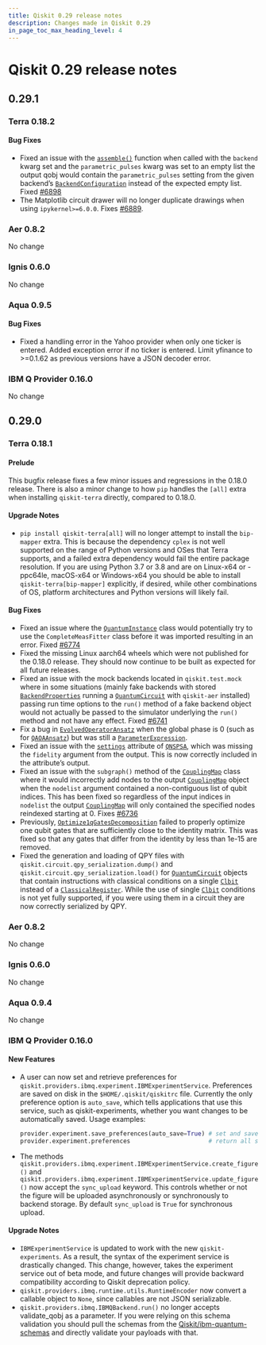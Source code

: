 ```yaml
---
title: Qiskit 0.29 release notes
description: Changes made in Qiskit 0.29
in_page_toc_max_heading_level: 4
---
```


# Qiskit 0.29 release notes

## 0.29.1

<span id="release-notes-0-18-2" />

<span id="id227" />

### Terra 0.18.2

<span id="release-notes-0-18-2-bug-fixes" />

<span id="id228" />

#### Bug Fixes

*   Fixed an issue with the [`assemble()`](/api/qiskit/0.45/compiler#qiskit.compiler.assemble "qiskit.compiler.assemble") function when called with the `backend` kwarg set and the `parametric_pulses` kwarg was set to an empty list the output qobj would contain the `parametric_pulses` setting from the given backend’s [`BackendConfiguration`](/api/qiskit/0.45/qiskit.providers.models.BackendConfiguration "qiskit.providers.models.BackendConfiguration") instead of the expected empty list. Fixed [#6898](https://github.com/Qiskit/qiskit-terra/issues/6898)
*   The Matplotlib circuit drawer will no longer duplicate drawings when using `ipykernel>=6.0.0`. Fixes [#6889](https://github.com/Qiskit/qiskit-terra/issues/6889).

<span id="aer-0-8-2" />

### Aer 0.8.2

No change

<span id="id229" />

### Ignis 0.6.0

No change

<span id="release-notes-aqua-0-9-5" />

<span id="id230" />

### Aqua 0.9.5

<span id="release-notes-aqua-0-9-5-bug-fixes" />

<span id="id231" />

#### Bug Fixes

*   Fixed a handling error in the Yahoo provider when only one ticker is entered. Added exception error if no ticker is entered. Limit yfinance to >=0.1.62 as previous versions have a JSON decoder error.

<span id="id232" />

### IBM Q Provider 0.16.0

No change

<span id="qiskit-0-29-0" />

## 0.29.0

<span id="terra-0-18-1" />

<span id="release-notes-0-18-1" />

### Terra 0.18.1

<span id="release-notes-0-18-1-prelude" />

<span id="id233" />

#### Prelude

This bugfix release fixes a few minor issues and regressions in the 0.18.0 release. There is also a minor change to how `pip` handles the `[all]` extra when installing `qiskit-terra` directly, compared to 0.18.0.

<span id="release-notes-0-18-1-upgrade-notes" />

<span id="id234" />

#### Upgrade Notes

*   `pip install qiskit-terra[all]` will no longer attempt to install the `bip-mapper` extra. This is because the dependency `cplex` is not well supported on the range of Python versions and OSes that Terra supports, and a failed extra dependency would fail the entire package resolution. If you are using Python 3.7 or 3.8 and are on Linux-x64 or -ppc64le, macOS-x64 or Windows-x64 you should be able to install `qiskit-terra[bip-mapper]` explicitly, if desired, while other combinations of OS, platform architectures and Python versions will likely fail.

<span id="release-notes-0-18-1-bug-fixes" />

<span id="id235" />

#### Bug Fixes

*   Fixed an issue where the [`QuantumInstance`](/api/qiskit/0.45/qiskit.utils.QuantumInstance "qiskit.utils.QuantumInstance") class would potentially try to use the `CompleteMeasFitter` class before it was imported resulting in an error. Fixed [#6774](https://github.com/Qiskit/qiskit-terra/issues/6774)
*   Fixed the missing Linux aarch64 wheels which were not published for the 0.18.0 release. They should now continue to be built as expected for all future releases.
*   Fixed an issue with the mock backends located in `qiskit.test.mock` where in some situations (mainly fake backends with stored [`BackendProperties`](/api/qiskit/0.45/qiskit.providers.models.BackendProperties "qiskit.providers.models.BackendProperties") running a [`QuantumCircuit`](/api/qiskit/0.45/qiskit.circuit.QuantumCircuit "qiskit.circuit.QuantumCircuit") with `qiskit-aer` installed) passing run time options to the `run()` method of a fake backend object would not actually be passed to the simulator underlying the `run()` method and not have any effect. Fixed [#6741](https://github.com/Qiskit/qiskit-terra/issues/6741)
*   Fix a bug in [`EvolvedOperatorAnsatz`](/api/qiskit/0.45/qiskit.circuit.library.EvolvedOperatorAnsatz "qiskit.circuit.library.EvolvedOperatorAnsatz") when the global phase is 0 (such as for [`QAOAAnsatz`](/api/qiskit/0.45/qiskit.circuit.library.QAOAAnsatz "qiskit.circuit.library.QAOAAnsatz")) but was still a [`ParameterExpression`](/api/qiskit/0.45/qiskit.circuit.ParameterExpression "qiskit.circuit.ParameterExpression").
*   Fixed an issue with the [`settings`](/api/qiskit/0.45/qiskit.algorithms.optimizers.QNSPSA#settings "qiskit.algorithms.optimizers.QNSPSA.settings") attribute of [`QNSPSA`](/api/qiskit/0.45/qiskit.algorithms.optimizers.QNSPSA "qiskit.algorithms.optimizers.QNSPSA"), which was missing the `fidelity` argument from the output. This is now correctly included in the attribute’s output.
*   Fixed an issue with the `subgraph()` method of the [`CouplingMap`](/api/qiskit/0.45/qiskit.transpiler.CouplingMap "qiskit.transpiler.CouplingMap") class where it would incorrectly add nodes to the output [`CouplingMap`](/api/qiskit/0.45/qiskit.transpiler.CouplingMap "qiskit.transpiler.CouplingMap") object when the `nodelist` argument contained a non-contiguous list of qubit indices. This has been fixed so regardless of the input indices in `nodelist` the output [`CouplingMap`](/api/qiskit/0.45/qiskit.transpiler.CouplingMap "qiskit.transpiler.CouplingMap") will only contained the specified nodes reindexed starting at 0. Fixes [#6736](https://github.com/Qiskit/qiskit-terra/issues/6736)
*   Previously, [`Optimize1qGatesDecomposition`](/api/qiskit/0.45/qiskit.transpiler.passes.Optimize1qGatesDecomposition "qiskit.transpiler.passes.Optimize1qGatesDecomposition") failed to properly optimize one qubit gates that are sufficiently close to the identity matrix. This was fixed so that any gates that differ from the identity by less than 1e-15 are removed.
*   Fixed the generation and loading of QPY files with `qiskit.circuit.qpy_serialization.dump()` and `qiskit.circuit.qpy_serialization.load()` for [`QuantumCircuit`](/api/qiskit/0.45/qiskit.circuit.QuantumCircuit "qiskit.circuit.QuantumCircuit") objects that contain instructions with classical conditions on a single [`Clbit`](/api/qiskit/0.45/qiskit.circuit.Clbit "qiskit.circuit.Clbit") instead of a [`ClassicalRegister`](/api/qiskit/0.45/qiskit.circuit.ClassicalRegister "qiskit.circuit.ClassicalRegister"). While the use of single [`Clbit`](/api/qiskit/0.45/qiskit.circuit.Clbit "qiskit.circuit.Clbit") conditions is not yet fully supported, if you were using them in a circuit they are now correctly serialized by QPY.

<span id="id236" />

### Aer 0.8.2

No change

<span id="id237" />

### Ignis 0.6.0

No change

<span id="aqua-0-9-4" />

### Aqua 0.9.4

No change

<span id="release-notes-ibmq-0-16-0" />

<span id="id238" />

### IBM Q Provider 0.16.0

<span id="release-notes-ibmq-0-16-0-new-features" />

<span id="id239" />

#### New Features

*   A user can now set and retrieve preferences for `qiskit.providers.ibmq.experiment.IBMExperimentService`. Preferences are saved on disk in the `$HOME/.qiskit/qiskitrc` file. Currently the only preference option is `auto_save`, which tells applications that use this service, such as qiskit-experiments, whether you want changes to be automatically saved. Usage examples:

    ```python
    provider.experiment.save_preferences(auto_save=True) # set and save preferences
    provider.experiment.preferences                      # return all saved preferences
    ```

*   The methods `qiskit.providers.ibmq.experiment.IBMExperimentService.create_figure()` and `qiskit.providers.ibmq.experiment.IBMExperimentService.update_figure()` now accept the `sync_upload` keyword. This controls whether or not the figure will be uploaded asynchronously or synchronously to backend storage. By default `sync_upload` is `True` for synchronous upload.

<span id="release-notes-ibmq-0-16-0-upgrade-notes" />

<span id="id240" />

#### Upgrade Notes

*   `IBMExperimentService` is updated to work with the new `qiskit-experiments`. As a result, the syntax of the experiment service is drastically changed. This change, however, takes the experiment service out of beta mode, and future changes will provide backward compatibility according to Qiskit deprecation policy.
*   `qiskit.providers.ibmq.runtime.utils.RuntimeEncoder` now convert a callable object to `None`, since callables are not JSON serializable.
*   `qiskit.providers.ibmq.IBMQBackend.run()` no longer accepts validate\_qobj as a parameter. If you were relying on this schema validation you should pull the schemas from the [Qiskit/ibm-quantum-schemas](https://github.com/Qiskit/ibm-quantum-schemas) and directly validate your payloads with that.

<span id="qiskit-0-28-0" />